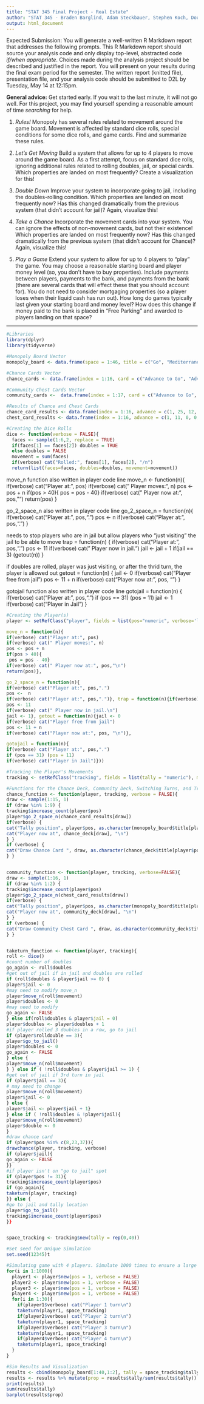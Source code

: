 ```yaml
---
title: "STAT 345 Final Project - Real Estate"
author: "STAT 345 - Braden Barglind, Adam Steckbauer, Stephen Koch, Douglas Klister"
output: html_document
---
```


Expected Submission: You will generate a well-written R Markdown report that addresses the following prompts. This R Markdown report should source your analysis code and only display top-level, abstracted code _if/when appropriate_. Choices made during the analysis project should be described and justified in the report. You will present on your results during the final exam period for the semester. The written report (knitted file), presentation file, and your analysis code should be submitted to D2L by Tuesday, May 14 at 12:15pm. 

**General advice:** Get started early. If you wait to the last minute, it will not go well. For this project, you may find yourself spending a reasonable amount of time _searching_ for help.

1. _Rules!_ Monopoly has several rules related to movement around the game board. Movement is affected by standard dice rolls, special conditions for some dice rolls, and game cards. Find and summarize these rules. 

2. _Let's Get Moving_ Build a system that allows for up to 4 players to move around the game board. As a first attempt, focus on standard dice rolls, ignoring additional rules related to rolling doubles, jail, or special cards. Which properties are landed on most frequently? Create a visualization for this!

3. _Double Down_ Improve your system to incorporate going to jail, including the doubles-rolling condition. Which properties are landed on most frequently now? Has this changed dramatically from the previous system (that didn't account for jail)? Again, visualize this!

4. _Take a Chance_ Incorporate the movement cards into your system. You can ignore the effects of non-movement cards, but not their existence! Which properties are landed on most frequently now? Has this changed dramatically from the previous system (that didn't account for Chance)? Again, visualize this!

5. _Play a Game_ Extend your system to allow for up to 4 players to "play" the game. You may choose a reasonable starting board and player money level (so, you don't have to buy properties). Include payments between players, payments to the bank, and payments from the bank (there are several cards that will effect these that you should account for). You do not need to consider mortgaging properties (so a player loses when their liquid cash has run out). How long do games typically last given your starting board and money level? How does this change if money paid to the bank is placed in "Free Parking" and awarded to players landing on that space?

******************
```r
#Libraries
library(dplyr)
library(tidyverse)
```

```r
#Monopoly Board Vector
monopoly_board <- data.frame(space = 1:46, title = c("Go", "Mediterranean Avenue", "Community Chest 1", "Baltic Avenue", "Income Tax", "Reading Railroad", "Oriental Avenue", "Chance 1", "Vermont Avenue", "Connecticut Avenue", "Jail", "St. Charles Place", "Electric Company", "States Avenue", "Virginia Avenue", "Pennsylvania Railroad", "St. James Place", "Community Chest 2", "Tennessee Avenue", "New York Avenue", "Free Parking", "Kentucky Avenue", "Chance 2", "Indiana Avenue", "Illinois Avenue", "B. & O. Railroad", "Atlantic Avenue", "Ventnor Avenue", "Water Works", "Marvin Gardens", "Go to Jail", "Pacific Avenue", "{North Carolina Avenue", "Community Chest 3", "Pennsylvania Avenue", "Short Line", "Chance 3", "Park Place", "Luxury Tax", "Boardwalk", "Go to Jail", "N", "N", "N", "N", "N"), stringsAsFactors = FALSE)
```

```r
#Chance Cards Vector
chance_cards <- data.frame(index = 1:16, card = c("Advance to Go", "Advance to Illinois Ave - If you pass Go, collect $200", "Advance to St. Charles Place – If you pass Go, collect $200", "Advance token to nearest Utility. If unowned, you may buy it from the Bank. If owned, throw dice and pay owner a total ten times the amount thrown.", "Advance token to the nearest Railroad and pay owner twice the rental to which he/she {he} is otherwise entitled. If Railroad is unowned, you may buy it from the Bank.", "Bank pays you dividend of $50", "Get Out of Jail Free", "Go Back 3 Spaces", "Go to Jail–Go directly to Jail–Do not pass Go, do not collect $200", "Make general repairs on all your property–For each house pay $25–For each hotel $100", "Pay poor tax of $15", "Take a trip to Reading Railroad–If you pass Go, collect $200", "Take a walk on the Boardwalk–Advance token to Boardwalk", "You have been elected Chairman of the Board–Pay each player $50", "Your building and loan matures—Collect $150", "You have won a crossword competition—Collect $100"))
```
 
```r
#Community Chest Cards Vector
community_cards <-  data.frame(index = 1:17, card = c("Advance to Go", "Bank error in your favor", "Doctor's fee", "From sale of stock you get $50", "Get Out of Jail Free", "Go to Jail", "Grand Opera Night", "Holiday Fund matures", "Income tax refund", "It is your birthday", "Life insurance matures", "Pay hospital fees", "Pay school fees", "Recieve consultancy fee", "You are assessed for street repairs", "You have won second prize in a beauty", "You inherit $100"))
```

```r
#Results of Chance and Chest Cards
chance_card_results <- data.frame(index = 1:16, advance = c(1, 25, 12, -1, -2, 6, 40, 11, -3, 0, 0, 0, 0, 0, 0, 0), stringsAsFactors = FALSE)
chest_card_results <- data.frame(index = 1:16, advance = c(1, 11, 0, 0, 0, 0, 0, 0, 0, 0, 0, 0, 0, 0, 0, 0), stringsAsFactors = FALSE)
```

```r
#Creating the Dice Rolls
dice <- function(verbose = FALSE){
  faces <- sample(1:6,2, replace = TRUE)
  if(faces[1] == faces[2]) doubles = TRUE
  else doubles = FALSE
  movement = sum(faces)
  if(verbose) cat("Rolled:", faces[1], faces[2], "/n")
  return(list(faces=faces, doubles=doubles, movement=movement))
```


move_n function also written in player code line
move_n <- function(n){
if(verbose) cat("Player at:", pos)
if(verbose) cat(" Player moves:", n)
pos <- pos + n
if(pos > 40){
pos = pos - 40}
if(verbose) cat(" Player now at:", pos,"\n")
return(pos)
}


go_2_space_n also written in player code line
go_2_space_n = function(n){
if(verbose) cat("Player at:", pos,".")
pos <-  n
if(verbose) cat("Player at:", pos,".")
}


needs to stop players who are in jail but allow players who "just visiting" the jail to be able to move
trap = function(n) {
if(verbose) cat("Player at:", pos,".")
pos <- 11
if(verbose) cat(" Player now in jail.\n")
jail <- jail + 1
if(jail == 3) (getout(n))
}


if doubles are rolled, player was just visiting, or after the thrid turn, the player is allowed out
getout = function(n) {
jail <- 0
if(verbose) cat("Player free from jail")
pos <- 11 + n
if(verbose) cat("Player now at:", pos, "\n")
}


gotojail function also written in player code line
gotojail = function(n) {
if(verbose) cat("Player at:", pos,".")
if (pos == 31) (pos = 11)
jail <- 1
if(verbose) cat("Player in Jail")
}


```r
#Creating the Player(s)
player <- setRefClass("player", fields = list(pos="numeric", verbose='logical', jail = "numeric", rolldouble = "numeric"), method = list(

move_n = function(n){
if(verbose) cat("Player at:", pos)
if(verbose) cat(" Player moves:", n)
pos <- pos + n
if(pos > 40){
 pos = pos - 40}
if(verbose) cat(" Player now at:", pos,"\n")
return(pos)}, 

go_2_space_n = function(n){
if(verbose) cat("Player at:", pos,".")
pos <-  n
if(verbose) cat("Player at:", pos,".")}, trap = function(n){if(verbose) cat("Player at:", pos,".")
pos <- 11
if(verbose) cat(" Player now in jail.\n")
jail <- 1}, getout = function(n){jail <- 0
if(verbose) cat("Player free from jail")
pos <- 11 + n
if(verbose) cat("Player now at:", pos, "\n")},

gotojail = function(n){
if(verbose) cat("Player at:", pos,".")
if (pos == 31) (pos = 11)
if(verbose) cat("Player in Jail")}))
```

```r
#Tracking the Player's Movements
tracking <- setRefClass("tracking", fields = list(tally = "numeric"), methods = list(increase_count = function(n){tally[n] <<- tally[n] + 1}))
```

```r
#Functions for the Chance Deck, Community Deck, Switching Turns, and Tracking Movements
chance_function <- function(player, tracking, verbose = FALSE){
draw <- sample(1:15, 1)
if (draw %in% 1:9) {
tracking$increase_count(player$pos)
player$go_2_space_n(chance_card_results[draw])
if(verbose) {
cat("Tally position", player$pos, as.character(monopoly_board$title[player$pos]), "\n")
cat("Player now at", chance_deck[draw], "\n")
} }
if (verbose) {
cat("Draw Chance Card ", draw, as.character(chance_deck$title[player$pos]), "\n") 
} }


community_function <- function(player, tracking, verbose=FALSE){
draw <- sample(1:16, 1)
if (draw %in% 1:2) {
tracking$increase_count(player$pos)
player$go_2_space_n(chest_card_results[draw])
if(verbose) {
cat("Tally position", player$pos, as.character(monopoly_board$title[player$pos]), "\n")
cat("Player now at", community_deck[draw], "\n")
} }
if (verbose) {
cat("Draw Community Chest Card ", draw, as.character(community_deck$title[player$pos]), "\n")
} }


taketurn_function <- function(player, tracking){
roll <- dice()
#count number of doubles
go_again <- roll$doubles
#get out of jail if in jail and doubles are rolled
if (roll$doubles & player$jail >= 0) {
player$jail <- 0
#may need to modify move_n
player$move_n(roll$movement)
player$doubles <- 0
#may need to modify
go_again <- FALSE
} else if(roll$doubles & player$jail = 0)
player$doubles <- player$doubles + 1
#if player rolled 3 doubles in a row, go to jail
if (player$rolldouble == 3){
player$go_to_jail()
player$doubles <- 0
go_again <- FALSE
} else {
player$move_n(roll$movement)
} } else if ( !roll$doubles & player$jail >= 1) {
#get out of jail if 3rd turn in jail
if (player$jail == 3){
# may need to change
player$move_n(roll$movement)
player$jail <- 0
} else {
player$jail <- player$jail + 1}
} else if ( !roll$doubles & !player$jail){
player$move_n(roll$movement)
player$double <- 0
}
#draw chance card
if (player$pos %in% c(8,23,37)){
drawchance(player, tracking, verbose)
if (player$jail){
go_again <- FALSE
}}
#if player isn't on "go to jail" spot
if (player$pos != 31){
tracking$increase_count(player$pos)
if (go_again){
taketurn(player, tracking)
}} else {
#go to jail and tally location
player$go_to_jail()
tracking$increase_count(player$pos)
}}


space_tracking <- tracking$new(tally = rep(0,40))
```

```r
#Set seed for Unique Simulation
set.seed(12345)t 
```

```r
#Simulating game with 4 players. Simulate 1000 times to ensure a large enough sample and accuracy of the means. Each player has 30 turns in a game on average, according to Google. 
for(i in 1:1000){
  player1 <- player$new(pos = 1, verbose = FALSE)
  player2 <- player$new(pos = 1, verbose = FALSE)
  player3 <- player$new(pos = 1, verbose = FALSE)
  player4 <- player$new(pos = 1, verbose = FALSE)
  for(i in 1:30){
    if(player1$verbose) cat("Player 1 turn\n")
    taketurn(player1, space_tracking)
    if(player2$verbose) cat("Player 2 turn\n")
    taketurn(player1, space_tracking)
    if(player3$verbose) cat("Player 3 turn\n")
    taketurn(player1, space_tracking)
    if(player4$verbose) cat("Player 4 turn\n")
    taketurn(player1, space_tracking)
  }
}
```

```r
#Sim Results and Visualization
results <- cbind(monopoly_board[1:40,1:2], tally = space_tracking$tally)
results <- results %>% mutate(prop = results$tally/sum(results$tally)) %>% arrange(desc(prop))
print(results)
sum(results$tally)
barplot(results$prop)
```
